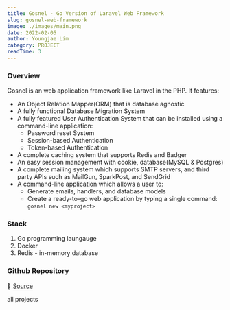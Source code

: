 ```yaml
---
title: Gosnel - Go Version of Laravel Web Framework
slug: gosnel-web-framework
image: ./images/main.png
date: 2022-02-05
author: Youngjae Lim
category: PROJECT
readTime: 3
---
```



### Overview

Gosnel is an web application framework like Laravel in the PHP. It features:
- An Object Relation Mapper(ORM) that is database agnostic
- A fully functional Database Migration System
- A fully featured User Authentication System that can be installed using a command-line application:
  - Password reset System
  - Session-based Authentication
  - Token-based Authentication
- A complete caching system that supports Redis and Badger
- An easy session management with cookie, database(MySQL & Postgres)
- A complete mailing system which supports SMTP servers, and third party APIs such as MailGun, SparkPost, and SendGrid
- A command-line application which allows a user to:
  - Generate emails, handlers, and database models
  - Create a ready-to-go web application by typing a single command: `gosnel new <myproject>`


### Stack

1. Go programming laungauge
2. Docker
3. Redis - in-memory database

### Github Repository

💁 [Source](https://github.com/youngjae-lim/gosnel)

<Link to='/projects' className='btn center-btn'>
  all projects
</Link>

